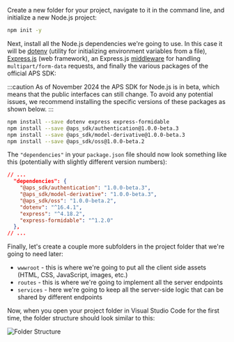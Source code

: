 Create a new folder for your project, navigate to it in the command line, and initialize a new
Node.js project:

```bash
npm init -y
```

Next, install all the Node.js dependencies we're going to use. In this case it will be
[dotenv](https://www.npmjs.com/package/dotenv) (utility for initializing environment variables from a file),
[Express.js](https://expressjs.com) (web framework), an Express.js [middleware](https://expressjs.com/en/guide/using-middleware.html)
for handling `multipart/form-data` requests, and finally the various packages of the official APS SDK:

:::caution
As of November 2024 the APS SDK for Node.js is in beta, which means that the public interfaces can still change.
To avoid any potential issues, we recommend installing the specific versions of these packages as shown below.
:::

```bash
npm install --save dotenv express express-formidable
npm install --save @aps_sdk/authentication@1.0.0-beta.3
npm install --save @aps_sdk/model-derivative@1.0.0-beta.3
npm install --save @aps_sdk/oss@1.0.0-beta.2
```

The `"dependencies"` in your `package.json` file should now look something like this
(potentially with slightly different version numbers):

```json
// ...
  "dependencies": {
    "@aps_sdk/authentication": "1.0.0-beta.3",
    "@aps_sdk/model-derivative": "1.0.0-beta.3",
    "@aps_sdk/oss": "1.0.0-beta.2",
    "dotenv": "^16.4.1",
    "express": "^4.18.2",
    "express-formidable": "^1.2.0"
  },
// ...
```

Finally, let's create a couple more subfolders in the project folder that we're going
to need later:

- `wwwroot` - this is where we're going to put all the client side assets (HTML, CSS, JavaScript, images, etc.)
- `routes` - this is where we're going to implement all the server endpoints
- `services` - here we're going to keep all the server-side logic that can be shared by different endpoints

Now, when you open your project folder in Visual Studio Code for the first time, the folder structure
should look similar to this:

![Folder Structure](folder-structure.webp)
